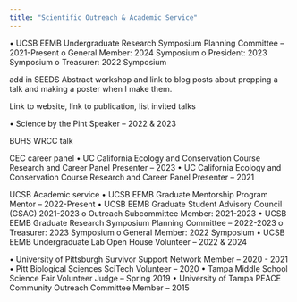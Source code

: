 ```yaml
---
title: "Scientific Outreach & Academic Service"
---
```


•	UCSB EEMB Undergraduate Research Symposium Planning Committee – 2021-Present
o	General Member: 2024 Symposium
o	President: 2023 Symposium
o	Treasurer: 2022 Symposium

add in SEEDS Abstract workshop and link to blog posts about prepping a talk and making a poster when I make them. 

Link to website, link to publication, list invited talks

•	Science by the Pint Speaker – 2022 & 2023

BUHS WRCC talk

CEC career panel
•	UC California Ecology and Conservation Course Research and Career Panel Presenter – 2023
•	UC California Ecology and Conservation Course Research and Career Panel Presenter – 2021

UCSB Academic service
•	UCSB EEMB Graduate Mentorship Program Mentor – 2022-Present
•	UCSB EEMB Graduate Student Advisory Council (GSAC) 2021-2023
o	Outreach Subcommittee Member: 2021-2023
•	UCSB EEMB Graduate Research Symposium Planning Committee – 2022-2023
o	Treasurer: 2023 Symposium
o	General Member: 2022 Symposium
•	UCSB EEMB Undergraduate Lab Open House Volunteer – 2022 & 2024


•	University of Pittsburgh Survivor Support Network Member – 2020 - 2021
•	Pitt Biological Sciences SciTech Volunteer – 2020
•	Tampa Middle School Science Fair Volunteer Judge – Spring 2019 
•	University of Tampa PEACE Community Outreach Committee Member – 2015 
